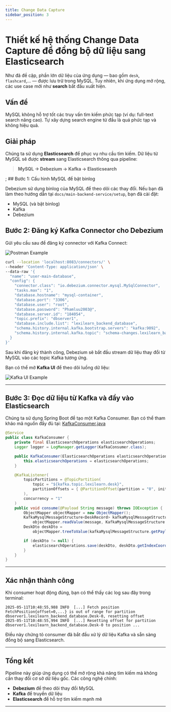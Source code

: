 ```yaml
---
title: Change Data Capture
sidebar_position: 3
---
```


# Thiết kế hệ thống Change Data Capture để đồng bộ dữ liệu sang Elasticsearch

Như đã đề cập, phần lớn dữ liệu của ứng dụng — bao gồm `desk`, `flashcard`,... — được lưu trữ trong MySQL. Tuy nhiên, khi ứng dụng mở rộng, các use case mới như **search** bắt đầu xuất hiện.

## Vấn đề

MySQL không hỗ trợ tốt các truy vấn tìm kiếm phức tạp (ví dụ: full-text search nâng cao). Tự xây dựng search engine từ đầu là quá phức tạp và không hiệu quả.

## Giải pháp

Chúng ta sử dụng **Elasticsearch** để phục vụ nhu cầu tìm kiếm. Dữ liệu từ MySQL sẽ được **stream** sang Elasticsearch thông qua pipeline:

> **MySQL → Debezium → Kafka → Elasticsearch**


<DataCaptureWorkflow />; ## Bước 1: Cấu hình MySQL để bật binlog

Debezium sử dụng binlog của MySQL để theo dõi các thay đổi. Nếu bạn đã làm theo hướng dẫn tại `docs/main-backend-service/setup`, bạn đã cài đặt:

- MySQL (và bật binlog)
- Kafka
- Debezium

## Bước 2: Đăng ký Kafka Connector cho Debezium

Gửi yêu cầu sau để đăng ký connector với Kafka Connect:

![Postman Example](@site/static/img/connector.png)

```bash
curl --location 'localhost:8083/connectors/' \
--header 'Content-Type: application/json' \
--data-raw '{
  "name": "user-main-database",
  "config": {
    "connector.class": "io.debezium.connector.mysql.MySqlConnector",
    "tasks.max": "1",
    "database.hostname": "mysql-container",
    "database.port": "3306",
    "database.user": "root",
    "database.password": "Phamluu2003@",
    "database.server.id": "184054",
    "topic.prefix": "dbserver1",
    "database.include.list": "lexilearn_backend_database",
    "schema.history.internal.kafka.bootstrap.servers": "kafka:9092",
    "schema.history.internal.kafka.topic": "schema-changes.lexilearn_backend_database"
  }
}'
```

Sau khi đăng ký thành công, Debezium sẽ bắt đầu stream dữ liệu thay đổi từ MySQL vào các topic Kafka tương ứng.

Bạn có thể mở **Kafka UI** để theo dõi luồng dữ liệu:

![Kafka UI Example](@site/static/img/kafka-ui.png)

---

## Bước 3: Đọc dữ liệu từ Kafka và đẩy vào Elasticsearch

Chúng ta sử dụng Spring Boot để tạo một Kafka Consumer. Bạn có thể tham khảo mã nguồn đầy đủ tại:
[KafkaConsumer.java](https://github.com/Pham-Duc-Luu/Lexilearn-backend-service-spring-boot/blob/main/src/main/java/MainBackendService/service/kafka/KafkaConsumer.java)

```java
@Service
public class KafkaConsumer {
    private final ElasticsearchOperations elasticsearchOperations;
    Logger logger = LogManager.getLogger(KafkaConsumer.class);

    public KafkaConsumer(ElasticsearchOperations elasticsearchOperations) {
        this.elasticsearchOperations = elasticsearchOperations;
    }

    @KafkaListener(
        topicPartitions = @TopicPartition(
            topic = "${kafka.topic.lexilearn.desk}",
            partitionOffsets = { @PartitionOffset(partition = "0", initialOffset = "0") }
        ),
        concurrency = "1"
    )
    public void consume(@Payload String message) throws IOException {
        ObjectMapper objectMapper = new ObjectMapper();
        KafkaMysqlMessageStructure<DeskRecord> kafkaMysqlMessageStructure =
            objectMapper.readValue(message, KafkaMysqlMessageStructure.class);
        DeskDto deskDto =
            objectMapper.treeToValue(kafkaMysqlMessageStructure.getPayloadAfter(), DeskDto.class);

        if (deskDto != null) {
            elasticsearchOperations.save(deskDto, deskDto.getIndexCoordinates());
        }
    }
}
```

---

## Xác nhận thành công

Khi consumer hoạt động đúng, bạn có thể thấy các log sau đây trong terminal:

```log
2025-05-11T10:48:55,988 INFO  [...] Fetch position FetchPosition{offset=0,...} is out of range for partition dbserver1.lexilearn_backend_database.Desk-0, resetting offset
2025-05-11T10:48:55,994 INFO  [...] Resetting offset for partition dbserver1.lexilearn_backend_database.Desk-0 to position ...
```

Điều này chứng tỏ consumer đã bắt đầu xử lý dữ liệu Kafka và sẵn sàng đồng bộ sang Elasticsearch.

---

## Tổng kết

Pipeline này giúp ứng dụng có thể mở rộng khả năng tìm kiếm mà không cần thay đổi cơ sở dữ liệu gốc. Các công nghệ chính:

- **Debezium** để theo dõi thay đổi MySQL
- **Kafka** để truyền dữ liệu
- **Elasticsearch** để hỗ trợ tìm kiếm mạnh mẽ

---

